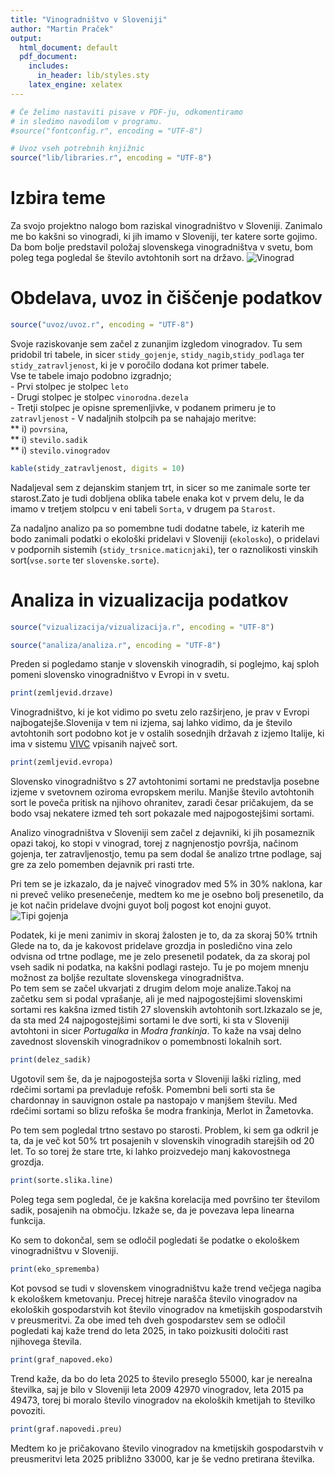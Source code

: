 ```yaml
---
title: "Vinogradništvo v Sloveniji"
author: "Martin Praček"
output:
  html_document: default
  pdf_document:
    includes:
      in_header: lib/styles.sty
    latex_engine: xelatex
---
```


```r
# Če želimo nastaviti pisave v PDF-ju, odkomentiramo
# in sledimo navodilom v programu.
#source("fontconfig.r", encoding = "UTF-8")

# Uvoz vseh potrebnih knjižnic
source("lib/libraries.r", encoding = "UTF-8")
```

# Izbira teme

Za svojo projektno nalogo bom raziskal vinogradništvo v Sloveniji. Zanimalo me bo kakšni so vinogradi, ki jih imamo v Sloveniji, ter katere sorte gojimo. Da bom bolje predstavil položaj slovenskega vinogradništva v svetu, bom poleg tega pogledal še število avtohtonih sort na državo.
![Vinograd](slike/vinograd.jpeg)
  

# Obdelava, uvoz in čiščenje podatkov

```r
source("uvoz/uvoz.r", encoding = "UTF-8")
```

Svoje raziskovanje sem začel z zunanjim izgledom vinogradov. Tu sem pridobil tri tabele, in sicer `stidy_gojenje`, `stidy_nagib`,`stidy_podlaga` ter `stidy_zatravljenost`, ki je v poročilo dodana kot primer tabele.  
Vse te tabele imajo podobno izgradnjo;  
- Prvi stolpec je stolpec `leto`  
- Drugi stolpec je stolpec `vinorodna.dezela`   
- Tretji stolpec je opisne spremenljivke, v podanem primeru je to `zatravljenost` - V nadaljnih stolpcih pa se nahajajo meritve:  
** i) `povrsina`,  
** i) `stevilo.sadik`  
** i) `stevilo.vinogradov`  
```r
kable(stidy_zatravljenost, digits = 10)
```

  
Nadaljeval sem z dejanskim stanjem trt, in sicer so me zanimale sorte ter starost.Zato je tudi dobljena oblika tabele enaka kot v prvem delu, le da imamo v tretjem stolpcu v eni tabeli `Sorta`, v drugem pa `Starost`.  

  
Za nadaljno analizo pa so pomembne tudi dodatne tabele, iz katerih me bodo zanimali podatki o ekološki pridelavi v Sloveniji (`ekolosko`), o pridelavi v podpornih sistemih (`stidy_trsnice.maticnjaki`), ter o raznolikosti vinskih sort(`vse.sorte` ter `slovenske.sorte`).  
  

# Analiza in vizualizacija podatkov

```r
source("vizualizacija/vizualizacija.r", encoding = "UTF-8")
```
```r
source("analiza/analiza.r", encoding = "UTF-8")
```
  
Preden si pogledamo stanje v slovenskih vinogradih, si poglejmo, kaj sploh pomeni slovensko vinogradništvo v Evropi in v svetu.  
```r
print(zemljevid.drzave)
```
  
Vinogradništvo, ki je kot vidimo po svetu zelo razširjeno, je prav v Evropi najbogatejše.Slovenija v tem ni izjema, saj lahko vidimo, da je število avtohtonih sort podobno kot je v ostalih sosednjih državah z izjemo Italije, ki ima v sistemu [VIVC](www.vivc.de) vpisanih največ sort.  

```r
print(zemljevid.evropa)
```
  
Slovensko vinogradništvo s 27 avtohtonimi sortami ne predstavlja posebne izjeme v svetovnem oziroma evropskem merilu. Manjše število avtohtonih sort le poveča pritisk na njihovo ohranitev, zaradi česar pričakujem, da se bodo vsaj nekatere izmed teh sort pokazale med najpogostejšimi sortami.  
  
Analizo vinogradništva v Sloveniji sem začel z dejavniki, ki jih posameznik opazi takoj, ko stopi v vinograd, torej z nagnjenostjo površja, načinom gojenja, ter zatravljenostjo, temu pa sem dodal še analizo trtne podlage, saj gre za zelo pomemben dejavnik pri rasti trte.  
  
Pri tem se je izkazalo, da je največ vinogradov med 5% in 30% naklona, kar ni preveč veliko presenečenje, medtem ko me je osebno bolj presenetilo, da je kot način pridelave dvojni guyot bolj pogost kot enojni guyot.  
![Tipi gojenja](slike/guyot.jpg)
  
Podatek, ki je meni zanimiv in skoraj žalosten je to, da za skoraj 50% trtnih  Glede na to, da je kakovost pridelave grozdja in posledično vina zelo odvisna od trtne podlage, me je zelo presenetil podatek, da za skoraj pol vseh sadik ni podatka, na kakšni podlagi rastejo. Tu je po mojem mnenju možnost za boljše rezultate slovenskega vinogradništva.  
Po tem sem se začel ukvarjati z drugim delom moje analize.Takoj na začetku sem si podal vprašanje, ali je med najpogostejšimi slovenskimi sortami res kakšna izmed tistih 27 slovenskih avtohtonih sort.Izkazalo se je, da sta med 24 najpogostejšimi sortami le dve sorti, ki sta v Sloveniji avtohtoni in sicer *Portugalka* in *Modra frankinja*. To kaže na vsaj delno zavednost slovenskih vinogradnikov o pomembnosti lokalnih sort.  
```r
print(delez_sadik)
```

Ugotovil sem še, da je najpogostejša sorta v Sloveniji laški rizling, med rdečimi sortami pa prevladuje refošk. Pomembni beli sorti sta še chardonnay in sauvignon ostale pa nastopajo v manjšem številu. Med rdečimi sortami so blizu refoška še modra frankinja, Merlot in Žametovka.  
 
Po tem sem pogledal trtno sestavo po starosti. Problem, ki sem ga odkril je ta, da je več kot 50% trt posajenih v slovenskih vinogradih starejših od 20 let. To so torej že stare trte, ki lahko proizvedejo manj kakovostnega grozdja.  

```r
print(sorte.slika.line)
```
  
Poleg tega sem pogledal, če je kakšna korelacija med površino ter številom sadik, posajenih na območju. Izkaže se, da je povezava lepa linearna funkcija.  
  
Ko sem to dokončal, sem se odločil pogledati še podatke o ekološkem vinogradništvu v Sloveniji. 
```r
print(eko_sprememba)
```
  
Kot povsod se tudi v slovenskem vinogradništvu kaže trend večjega nagiba k ekološkem kmetovanju. Precej hitreje narašča število vinogradov na ekoloških gospodarstvih kot število vinogradov na kmetijskih gospodarstvih v preusmeritvi. Za obe imed teh dveh gospodarstev sem se odločil pogledati kaj kaže trend do leta 2025, in tako poizkusiti določiti rast njihovega števila.  
```r
print(graf_napoved.eko)
```
  
Trend kaže, da bo do leta 2025 to število preseglo 55000, kar je nerealna številka, saj je bilo v Sloveniji leta 2009 42970 vinogradov, leta 2015 pa 49473, torej bi moralo število vinogradov na ekoloških kmetijah to številko povoziti.  
```r
print(graf.napovedi.preu)
```
  
Medtem ko je pričakovano število vinogradov na kmetijskih gospodarstvih v preusmeritvi leta 2025 približno 33000, kar je še vedno pretirana številka.  